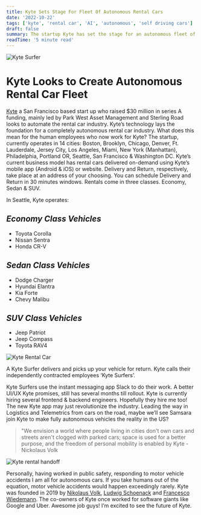 ```yaml
---
title: Kyte Sets Stage For Fleet Of Autonomous Rental Cars
date: '2022-10-22'
tags: ['kyte', 'rental car', 'AI', 'autonomous', 'self driving cars']
draft: false
summary: The startup Kyte has set the stage for an autonomous fleet of rental cars. Kyte seeks to shake up the rental car industry.
readTime: '5 minute read'
---
```


![Kyte Surfer](https://drivekyte.s3-us-west-2.amazonaws.com/kyteweb-assets/landing/Parachute_Hero_1800.png)

# Kyte Looks to Create Autonomous Rental Car Fleet

[Kyte](https://drivekyte.com) a San Francisco based start up who raised $30 million in series A funding,
mainly led by Park West Asset Management and Sterling Road looks to automate the rental car industry. Kyte’s
technology lays the foundation for a completely autonomous rental car industry. What does this mean for the human
employees who now work for Kyte? The startup, currently operates in 14 cities: Boston, Brooklyn, Chicago, Denver,
Ft. Lauderdale, Jersey City, Los Angeles, Miami, New York (Manhattan), Philadelphia, Portland OR, Seattle, San Francisco
& Washington DC. Kyte’s current business model has rental cars delivered on-demand using Kyte’s mobile app
(Android & iOS) or website. Delivery and Return, respectively, take place at an address of your choosing.
You can schedule Delivery and Return in 30 minutes windows. Rentals come in three classes. Economy, Sedan & SUV.

In Seattle, Kyte operates:

## _*Economy Class Vehicles*_

- Toyota Corolla
- Nissan Sentra
- Honda CR-V

## _*Sedan Class Vehicles*_

- Dodge Charger
- Hyundai Elantra
- Kia Forte
- Chevy Malibu

## _*SUV Class Vehicles*_

- Jeep Patriot
- Jeep Compass
- Toyota RAV4

![Kyte Rental Car](https://cdn.geekwire.com/wp-content/uploads/2021/08/20200726_KYTE_JH_0986-1260x840.jpg)

A Kyte Surfer delivers and picks up your vehicle for return.
Kyte calls their independently contracted employees ‘Kyte Surfers’.

Kyte Surfers use the instant messaging app Slack to do their work. A better UI/UX Kyte promises,
still has several months till rollout. Kyte is currently hiring several frontend & backend engineers.
Hopefully they hire me too! The new Kyte app may just revolutionize the industry. Leading the way in Logistics
and Telemetrics from cars on the road, maybe we’ll see Samsara join Kyte to make fully autonomous vehicles
the reality in the US?

> "We envision a world where people living in cities don't own cars and streets aren't
> clogged with parked cars; space is used for a better purpose, and the freedom of personal
> mobility is enabled by Kyte - Nickolaus Volk

![Kyte rental handoff](https://cdn.geekwire.com/wp-content/uploads/2021/08/founders-300x200.jpg)

Personally, having worked in public safety, responding to motor vehicle accidents I am all for autonomous cars. If you take
humans out of the equation, motor vehicle accidents would happen exceedingly rarely. Kyte was founded in 2019 by [Nikolaus Volk](https://www.linkedin.com/in/nikolaus-volk/),
[Ludwig Schoenack](https://www.linkedin.com/in/schoenack/) and [Francesco Wiedemann](https://www.linkedin.com/in/francescowiedemann/). The co-owners of Kyte once worked for software giants like Google and Uber.
Awesome job guys! I’m excited to see the future of Kyte.
